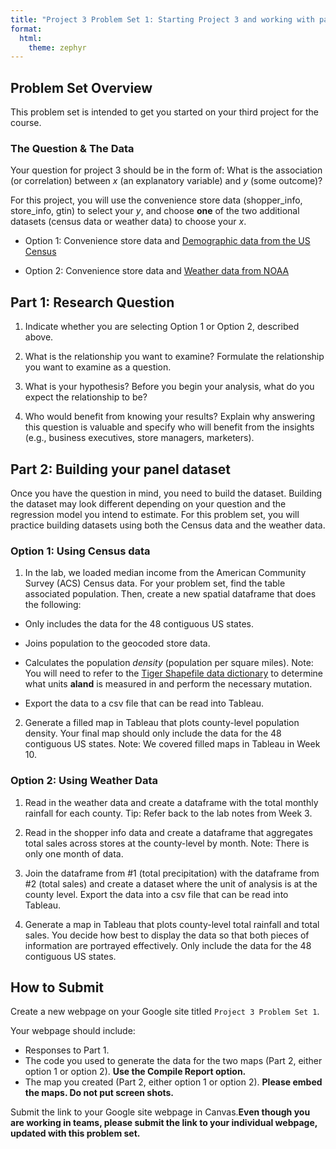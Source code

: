 ```yaml
---
title: "Project 3 Problem Set 1: Starting Project 3 and working with panel data"
format: 
  html:
    theme: zephyr
---
```

## Problem Set Overview

This problem set is intended to get you started on your third project for the course. 

### The Question & The Data

Your question for project 3 should be in the form of: What is the association (or correlation) between $x$ (an explanatory variable) and $y$ (some outcome)? 

For this project, you will use the convenience store data (shopper_info, store_info, gtin) to select your $y$, and choose **one** of the two additional datasets (census data or weather data) to choose your $x$.

- Option 1: Convenience store data and [Demographic data from the US Census](https://www.census.gov/data/developers/data-sets/acs-5year.html)

- Option 2: Convenience store data and [Weather data from NOAA](https://csu-arec-330.github.io/materials/unit_03/inputs/gridmet_county_daily_2023-2023.csv.gz)


## Part 1: Research Question

1. Indicate whether you are selecting Option 1 or Option 2, described above.

2. What is the relationship you want to examine? Formulate the relationship you want to examine as a question.

3. What is your hypothesis? Before you begin your analysis, what do you expect the relationship to be?

4. Who would benefit from knowing your results? Explain why answering this question is valuable and specify who will benefit from the insights (e.g., business executives, store managers, marketers).

## Part 2: Building your panel dataset

Once you have the question in mind, you need to build the dataset. Building the dataset may look different depending on your question and the regression model you intend to estimate. For this problem set, you will practice building datasets using both the Census data and the weather data.

### Option 1: Using Census data
1. In the lab, we loaded median income from the American Community Survey (ACS) Census data. For your problem set, find the table associated population. Then, create a new spatial dataframe that does the following:

- Only includes the data for the 48 contiguous US states.

- Joins population to the geocoded store data. 

- Calculates the population *density* (population per square miles). Note: You will need to refer to the [Tiger Shapefile data dictionary](https://www.census.gov/programs-surveys/geography/technical-documentation/records-layout/gaz-record-layouts.html#) to determine what units **aland** is measured in and perform the necessary mutation.

- Export the data to a csv file that can be read into Tableau.

2. Generate a filled map in Tableau that plots county-level population density. Your final map should only include the data for the 48 contiguous US states. Note: We covered filled maps in Tableau in Week 10.

### Option 2: Using Weather Data

1. Read in the weather data and create a dataframe with the total monthly rainfall for each county. Tip: Refer back to the lab notes from Week 3.

2. Read in the shopper info data and create a dataframe that aggregates total sales across stores at the county-level by month. Note: There is only one month of data.

3. Join the dataframe from #1 (total precipitation) with the dataframe from #2 (total sales) and create a dataset where the unit of analysis is at the county level. Export the data into a csv file that can be read into Tableau.

3. Generate a map in Tableau that plots county-level total rainfall and total sales. You decide how best to display the data so that both pieces of information are portrayed effectively. Only include the data for the 48 contiguous US states.

 

## How to Submit

Create a new webpage on your Google site titled `Project 3 Problem Set 1`. 

Your webpage should include:

- Responses to Part 1.
- The code you used to generate the data for the two maps (Part 2, either option 1 or option 2). **Use the Compile Report option.**
- The map you created (Part 2, either option 1 or option 2). **Please embed the maps. Do not put screen shots.**

Submit the link to your Google site webpage in Canvas.**Even though you are working in teams, please submit the link to your individual webpage, updated with this problem set.**